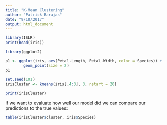 ```yaml
---
title: "K-Mean Clustering"
author: "Patrick Barajas"
date: "9/18/2017"
output: html_document
---
```







```r
library(ISLR)
print(head(iris))
```

```r
library(ggplot2)
```
```r
p1 <- ggplot(iris, aes(Petal.Length, Petal.Width, color = Species)) + 
        geom_point(size = 2)
p1
```

```r
set.seed(101)
irisCluster <- kmeans(iris[,4:3], 3, nstart = 20)
```

```r
print(irisCluster)
```

If we want to evaluate how well our model did we can compare our predictions to the true values:
```r
table(irisCluster$cluster, iris$Species)
```
